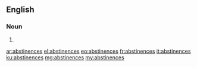 ==English==

===Noun===
{{head|en|plural}}

# {{plural of|abstinence|lang=en}}

[[ar:abstinences]]
[[el:abstinences]]
[[eo:abstinences]]
[[fr:abstinences]]
[[it:abstinences]]
[[ku:abstinences]]
[[mg:abstinences]]
[[my:abstinences]]